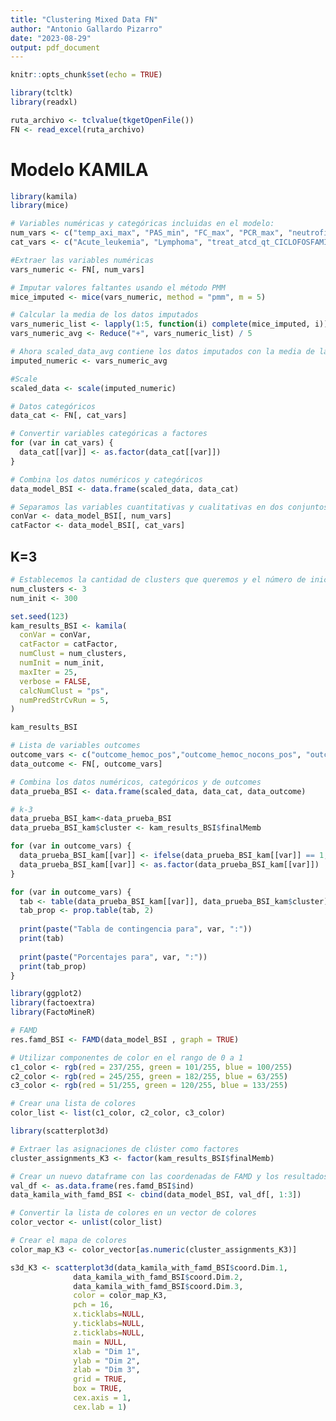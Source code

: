 ```yaml
---
title: "Clustering Mixed Data FN"
author: "Antonio Gallardo Pizarro"
date: "2023-08-29"
output: pdf_document
---
```


```r
knitr::opts_chunk$set(echo = TRUE)
```
```r
library(tcltk)
library(readxl)

ruta_archivo <- tclvalue(tkgetOpenFile())
FN <- read_excel(ruta_archivo)
```

# Modelo KAMILA
```r
library(kamila)
library(mice)

# Variables numéricas y categóricas incluidas en el modelo:
num_vars <- c("temp_axi_max", "PAS_min", "FC_max", "PCR_max", "neutrofilos_min", "admission_to_nf_days")
cat_vars <- c("Acute_leukemia", "Lymphoma", "treat_atcd_qt_CICLOFOSFAMIDA", "treat_cart", "atcd_transfusion")

#Extraer las variables numéricas
vars_numeric <- FN[, num_vars]

# Imputar valores faltantes usando el método PMM
mice_imputed <- mice(vars_numeric, method = "pmm", m = 5)

# Calcular la media de los datos imputados
vars_numeric_list <- lapply(1:5, function(i) complete(mice_imputed, i))
vars_numeric_avg <- Reduce("+", vars_numeric_list) / 5

# Ahora scaled_data_avg contiene los datos imputados con la media de las 5 imputaciones
imputed_numeric <- vars_numeric_avg

#Scale
scaled_data <- scale(imputed_numeric)

# Datos categóricos
data_cat <- FN[, cat_vars]

# Convertir variables categóricas a factores
for (var in cat_vars) {
  data_cat[[var]] <- as.factor(data_cat[[var]])
}

# Combina los datos numéricos y categóricos
data_model_BSI <- data.frame(scaled_data, data_cat)

# Separamos las variables cuantitativas y cualitativas en dos conjuntos de datos
conVar <- data_model_BSI[, num_vars]
catFactor <- data_model_BSI[, cat_vars]
```

## K=3
```r
# Establecemos la cantidad de clusters que queremos y el número de inicializaciones
num_clusters <- 3
num_init <- 300

set.seed(123) 
kam_results_BSI <- kamila(
  conVar = conVar,
  catFactor = catFactor,
  numClust = num_clusters,
  numInit = num_init,
  maxIter = 25,
  verbose = FALSE,
  calcNumClust = "ps",
  numPredStrCvRun = 5,
)

kam_results_BSI
```

```r
# Lista de variables outcomes
outcome_vars <- c("outcome_hemoc_pos","outcome_hemoc_nocons_pos", "outcome_hemoc_mdr_pos")
data_outcome <- FN[, outcome_vars]

# Combina los datos numéricos, categóricos y de outcomes
data_prueba_BSI <- data.frame(scaled_data, data_cat, data_outcome)

# k-3
data_prueba_BSI_kam<-data_prueba_BSI
data_prueba_BSI_kam$cluster <- kam_results_BSI$finalMemb

for (var in outcome_vars) {
  data_prueba_BSI_kam[[var]] <- ifelse(data_prueba_BSI_kam[[var]] == 1, "True", "False")
  data_prueba_BSI_kam[[var]] <- as.factor(data_prueba_BSI_kam[[var]])
}

for (var in outcome_vars) {
  tab <- table(data_prueba_BSI_kam[[var]], data_prueba_BSI_kam$cluster)
  tab_prop <- prop.table(tab, 2)
  
  print(paste("Tabla de contingencia para", var, ":"))
  print(tab)
  
  print(paste("Porcentajes para", var, ":"))
  print(tab_prop)
}
```
```r
library(ggplot2)
library(factoextra)
library(FactoMineR)

# FAMD
res.famd_BSI <- FAMD(data_model_BSI , graph = TRUE)
```

```r
# Utilizar componentes de color en el rango de 0 a 1
c1_color <- rgb(red = 237/255, green = 101/255, blue = 100/255)
c2_color <- rgb(red = 245/255, green = 182/255, blue = 63/255)
c3_color <- rgb(red = 51/255, green = 120/255, blue = 133/255)

# Crear una lista de colores
color_list <- list(c1_color, c2_color, c3_color)
```

```r
library(scatterplot3d)

# Extraer las asignaciones de clúster como factores
cluster_assignments_K3 <- factor(kam_results_BSI$finalMemb)

# Crear un nuevo dataframe con las coordenadas de FAMD y los resultados de KAMILA
val_df <- as.data.frame(res.famd_BSI$ind)
data_kamila_with_famd_BSI <- cbind(data_model_BSI, val_df[, 1:3])

# Convertir la lista de colores en un vector de colores
color_vector <- unlist(color_list)

# Crear el mapa de colores
color_map_K3 <- color_vector[as.numeric(cluster_assignments_K3)]

s3d_K3 <- scatterplot3d(data_kamila_with_famd_BSI$coord.Dim.1, 
              data_kamila_with_famd_BSI$coord.Dim.2, 
              data_kamila_with_famd_BSI$coord.Dim.3, 
              color = color_map_K3,
              pch = 16, 
              x.ticklabs=NULL,
              y.ticklabs=NULL,
              z.ticklabs=NULL,
              main = NULL,
              xlab = "Dim 1",
              ylab = "Dim 2",
              zlab = "Dim 3",
              grid = TRUE, 
              box = TRUE,
              cex.axis = 1,
              cex.lab = 1)
```


